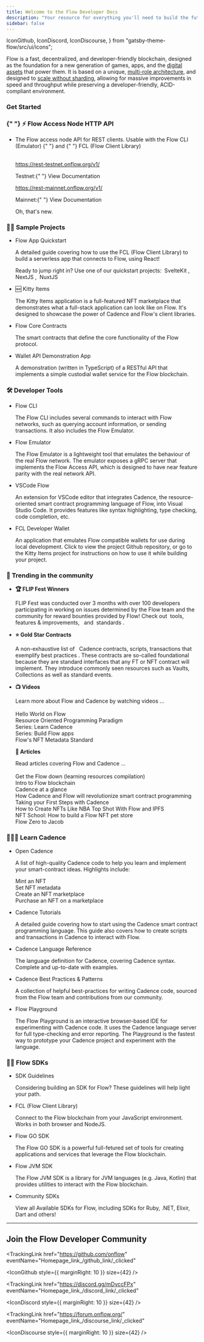 ```yaml
---
title: Welcome to the Flow Developer Docs
description: "Your resource for everything you'll need to build the future on Flow"
sidebar: false
---
```



  IconGithub,
  IconDiscord,
  IconDiscourse,
} from "gatsby-theme-flow/src/ui/icons";

‍Flow is a fast, decentralized, and developer-friendly blockchain, designed as the foundation for a new generation of games, apps, and the [digital assets](https://www.onflow.org/post/flow-blockchain-cadence-programming-language-resources-assets) that power them. It is based on a unique, [multi-role architecture](https://www.onflow.org/primer), and designed to [scale without sharding](https://www.onflow.org/post/flow-blockchain-multi-node-architecture-advantages), allowing for massive improvements in speed and throughput while preserving a developer-friendly, ACID-compliant environment.

### Get Started

<div className="homepage-grid">

<div className="grid-item wide">

<h3>
  {" "}
  ⚡️
  <TrackingLink href="/http-api/" eventName="Homepage_link_/http-api/_clicked">
    Flow Access Node HTTP API
  </TrackingLink>
</h3>

<ul className="grid-item-list">
  <li>
   The Flow access node API for REST clients. Usable with the <TrackingLink href="https://github.com/onflow/flow-emulator#configuration
" eventName="Homepage_link_/flow-cli/_clicked">
  Flow CLI (Emulator)
</TrackingLink>
 {" "}
 and {" "}
<TrackingLink href="https://github.com/onflow/fcl-js/blob/master/packages/sdk/CHANGELOG.md#0057-alpha1----2022-01-21
" eventName="Homepage_link_/fcl/_clicked">
  FCL (Flow Client Library)
</TrackingLink>
<br/>
<br />

<span>https://rest-testnet.onflow.org/v1/</span>
<p>
  Testnet:{" "}
  <TrackingLink
    event="Homepage*link*/http-api-testnet/\_clicked"
    href="/http-api/"
  >
    View Documentation
  </TrackingLink>
</p>

<span>https://rest-mainnet.onflow.org/v1/</span>
<p>
  Mainnet:{" "}
  <TrackingLink
    event="Homepage*link*/http-api-mainnet/\_clicked"
    href="/http-api/"
  >
    View Documentation
  </TrackingLink>
</p>

<p>
  Oh, that's new. 
</p>
</li>
</ul>

</div>

<div className="grid-item">
<h3>🏃‍♂️ Sample Projects</h3>

<ul className="grid-item-list">
  <li>
    <TrackingLink  href="/fcl/tutorials/flow-app-quickstart/" eventName="Homepage_link_/fcl/tutorials/flow-app-quickstart/_clicked">Flow App Quickstart</TrackingLink> <br/>
    <p>A detailed guide covering how to use the <TrackingLink href="/flow-js-sdk/" eventName="Homepage_link_/flow-js-sdk/_clicked">FCL (Flow Client Library)</TrackingLink> to build a serverless app that connects to Flow, using React!</p>
    <p>Ready to jump right in? Use one of our quickstart projects:&nbsp;
      <TrackingLink href="https://github.com/muttoni/fcl-sveltekit-quickstart" eventName="Homepage_link_/https://github.com/muttoni/fcl-sveltekit-quickstart/_clicked">
      SvelteKit
      </TrackingLink>,&nbsp;
      <TrackingLink href="https://github.com/muttoni/fcl-nextjs-quickstart" eventName="Homepage_link_/https://github.com/muttoni/fcl-nextjs-quickstart/_clicked">
      NextJS
      </TrackingLink>,&nbsp;
      <TrackingLink href="https://github.com/brunogonzales/fcl-nuxt-starter" eventName="Homepage_link_/https://github.com/brunogonzales/fcl-nuxt-starter/_clicked">
      NuxtJS
      </TrackingLink>
    </p>
  </li>
  <li>
    <TrackingLink href="/kitty-items/" eventName="Homepage_link_/kitty-items/_clicked">
    🆕 Kitty Items
    </TrackingLink> <br/>
    <p>The Kitty Items application is a full-featured NFT marketplace that demonstrates what a full-stack application can look like on Flow. It's designed to showcase the power of Cadence and Flow's client libraries.</p>
  </li>
  <li>
    <TrackingLink href="https://github.com/onflow/flow-core-contracts" eventName="Homepage_link_/flow-core-contract/_clicked">
    Flow Core Contracts
    </TrackingLink> <br/>
    <p>The smart contracts that define the core functionality of the Flow protocol.</p>
  </li>
  <li>
    <TrackingLink href="https://github.com/flow-hydraulics/flow-wallet-api/tree/main/examples/nextjs-fusd-provider" eventName="Homepage_link_/flow-wallet-api-node-demo/_clicked">
    Wallet API Demonstration App
    </TrackingLink> <br/>
    <p>A demonstration (written in TypeScript) of a RESTful API that implements a simple custodial wallet service for the Flow blockchain.</p>
  </li>
</ul>
</div>

<div className="grid-item">
<h3>🛠 Developer Tools</h3>
  <ul className="grid-item-list">
  <li>
    <TrackingLink href="/flow-cli/" eventName="Homepage_link_/flow-cli/_clicked">
   Flow CLI
    </TrackingLink> <br/>
    <p>The Flow CLI includes several commands to interact with Flow networks, such as querying account information, or sending transactions. It also includes the Flow Emulator.</p>
  </li>
  <li>
    <TrackingLink href="https://github.com/onflow/flow-emulator/blob/master/README.md" eventName="Homepage_link_/https://github.com/onflow/flow-emulator/blob/master/README.md/_clicked">Flow Emulator</TrackingLink> <br/>
    <p>The Flow Emulator is a lightweight tool that emulates the behaviour of the real Flow network.
      The emulator exposes a gRPC server that implements the Flow Access API, which is designed to have near feature parity with the real network API.</p>
  </li>
  <li>
    <TrackingLink href="/vscode-extension/" eventName="Homepage_link_/vscode-extension/_clicked">
    VSCode Flow
    </TrackingLink> <br/>
    <p>An extension for VSCode editor that integrates Cadence, the resource-oriented smart contract programming language of Flow, into Visual Studio Code. It provides features like syntax highlighting, type checking, code completion, etc.</p>
  </li>
  <li>
    <TrackingLink href="https://github.com/onflow/fcl-dev-wallet" eventName="Homepage_link_/kitty-items/_clicked">
    FCL Developer Wallet
    </TrackingLink> <br/>
    <p>An application that emulates Flow compatible wallets for use during local development. Click to view the project Github repository, or go to the Kitty Items project for instructions on how to use it while building your project.</p>
  </li>
</ul>

</div>

<div className="grid-item">
  <h3>🚀 Trending in the community</h3>
  <ul className="grid-item-list">
  <li><b>🏆 FLIP Fest Winners</b>
    <br />
    <p>
     FLIP Fest was conducted over 3 months with over 100 developers participating in working on issues determined by
      the Flow team and the community for reward bounties provided by Flow! Check out&nbsp;
      <TrackingLink
        href="flip-fest-winners/#new-tools"
        eventName="Homepage_link_FLIP-new-tools_clicked"
      >
       tools, 
      </TrackingLink>&nbsp;
      <TrackingLink
        href="flip-fest-winners/#new-features--improvements"
        eventName="Homepage_link_FLIP-new-features_clicked">
        features & improvements,
      </TrackingLink>&nbsp; and&nbsp;
      <TrackingLink
        href="flip-fest-winners/#new-standards"
        eventName="Homepage_link_FLIP-new-features_clicked"
      >
        standards
      </TrackingLink>.
    </p>
  </li>
  <li>
    <b>⭐️ Gold Star Contracts</b>
    <br />
    <p>
     A non-exhaustive list of &nbsp;
         <TrackingLink
      href="https://github.com/muttoni/gold-star-contracts"
      eventName="Homepage_link_/gold-star-contracts/_clicked"
    >Cadence contracts, scripts, transactions that exemplify best practices
    </TrackingLink>.
     These contracts are so-called foundational because they are standard interfaces that any FT or NFT contract will implement. They introduce commonly seen resources such as Vaults, Collections as well as standard events.
    </p>
  </li>
  <li>
    <b>📺 Videos</b>
    <br />
    <p>
     Learn more about Flow and Cadence by watching videos ...
     <br/>
     <br />
      <TrackingLink
        href="https://www.youtube.com/watch?v=pRz7EzrWchs"
        eventName="Homepage_link/https://www.youtube.com/watch?v=pRz7EzrWchs/_clicked"
      >
        Hello World on Flow
      </TrackingLink>
      <br/>
      <TrackingLink
        href="https://www.youtube.com/watch?v=OYXIr3LuclE"
        eventName="Homepage_link/https://www.youtube.com/watch?v=OYXIr3LuclE/_clicked"
      >
        Resource Oriented Programming Paradigm
      </TrackingLink>
      <br/>
      <TrackingLink
        href="https://www.youtube.com/playlist?list=PLvcQxi9WyGdF32YuZABVTx-t3-FsBNCN2"
        eventName="Homepage_link/https://www.youtube.com/playlist?list=PLvcQxi9WyGdF32YuZABVTx-t3-FsBNCN2/_clicked"
      >
        Series: Learn Cadence
      </TrackingLink>
      <br/>
      <TrackingLink
        href="https://www.youtube.com/playlist?list=PLvcQxi9WyGdGUx-a4rCsLWn_WKlA9YAXP"
        eventName="Homepage_link/https://www.youtube.com/playlist?list=PLvcQxi9WyGdGUx-a4rCsLWn_WKlA9YAXP/_clicked"
      >
        Series: Build Flow apps
      </TrackingLink>
      <br/>
      <TrackingLink
        href="https://youtu.be/rgJRTozG3cw"
        eventName="Homepage_link/https://youtu.be/rgJRTozG3cw/_clicked"
      >
        Flow's NFT Metadata Standard
      </TrackingLink>
    </p>
    <b>📜 Articles</b>
    <br />
    <p>
     Read articles covering Flow and Cadence ...<br/>
     <br/>
      <TrackingLink
        href="https://github.com/ph0ph0/Get-The-Flow-Down"
        eventName="Homepage_link/https://github.com/ph0ph0/Get-The-Flow-Down/_clicked"
      >
        Get the Flow down (learning resources compilation)
      </TrackingLink>
      <br/>
     <TrackingLink
        href="https://jan-bernatik.medium.com/introduction-to-flow-blockchain-7532977c8af8"
        eventName="Homepage_link/https://jan-bernatik.medium.com/introduction-to-flow-blockchain-7532977c8af8/_clicked"
      >
        Intro to Flow blockchain
      </TrackingLink>
      <br/>
      <TrackingLink
        href="https://medium.com/@ebner.benjamin/cadence-at-a-glance-4e685c34b544"
        eventName="Homepage_link/https://medium.com/@ebner.benjamin/cadence-at-a-glance-4e685c34b544/_clicked"
      >
        Cadence at a glance
      </TrackingLink>
      <br/>
      <TrackingLink
        href="https://medium.com/coinmonks/how-cadence-and-flow-will-revolutionize-smart-contract-programming-607bd05b49b"
        eventName="Homepage_link/https://medium.com/coinmonks/how-cadence-and-flow-will-revolutionize-smart-contract-programming-607bd05b49b/_clicked"
      >
        How Cadence and Flow will revolutionize smart contract programming
      </TrackingLink>
      <br/>
        <TrackingLink
        href="https://joshuahannan.medium.com/taking-your-first-steps-with-cadence-19dde86bbd0"
        eventName="Homepage_link/https://joshuahannan.medium.com/taking-your-first-steps-with-cadence-19dde86bbd0/_clicked"
      >
        Taking your First Steps with Cadence
      </TrackingLink>
      <br/>
      <TrackingLink
        href="https://medium.com/pinata/how-to-create-nfts-like-nba-top-shot-with-flow-and-ipfs-701296944bf"
        eventName="Homepage_link/https://medium.com/pinata/how-to-create-nfts-like-nba-top-shot-with-flow-and-ipfs-701296944bf/_clicked"
      >
        How to Create NFTs Like NBA Top Shot With Flow and IPFS
      </TrackingLink>
      <br/>
      <TrackingLink
        href="https://nftschool.dev/tutorial/flow-nft-marketplace/#prerequisites"
        eventName="Homepage_link/https://nftschool.dev/tutorial/flow-nft-marketplace/#prerequisites/_clicked"
      >
        NFT School: How to build a Flow NFT pet store
      </TrackingLink>
      <br/>
        <TrackingLink
        href="https://github.com/jacob-tucker/Flow-Zero-to-Jacob"
        eventName="Homepage_link/https://github.com/jacob-tucker/Flow-Zero-to-Jacob/_clicked"
      >
        Flow Zero to Jacob
      </TrackingLink>
      <br/>
     </p>
  </li>
</ul>

</div>

<div className="grid-item">
<h3>🏄🏼‍♂️ Learn Cadence</h3>

  <ul className="grid-item-list">
    <li>
    <TrackingLink href="https://open-cadence.onflow.org/" eventName="Homepage_link_/https://open-cadence.onflow.org/
/_clicked">Open Cadence</TrackingLink> <br/>
    <p>A list of high-quality Cadence code to help you learn and implement your smart-contract ideas. Highlights include:</p>
    <p>
      <TrackingLink
        href="https://open-cadence.onflow.org/?preview=0"
        eventName="Homepage_link_/https://open-cadence.onflow.org/?preview=0_clicked"
      >
       Mint an NFT
      </TrackingLink>
      <br />
      <TrackingLink
        href="https://open-cadence.onflow.org/?preview=3"
        eventName="Homepage_link_/https://open-cadence.onflow.org/?preview=3_clicked"
      >
      Set NFT metadata
      </TrackingLink>
      <br />
      <TrackingLink
        href="https://open-cadence.onflow.org/?preview=19"
        eventName="Homepage_link_/https://open-cadence.onflow.org/?preview=19_clicked"
      >
      Create an NFT marketplace
      </TrackingLink>
      <br />
            <TrackingLink
        href="https://open-cadence.onflow.org/?preview=21"
        eventName="Homepage_link_/https://open-cadence.onflow.org/?preview=21_clicked"
      >
      Purchase an NFT on a marketplace
      </TrackingLink>
      <br />
    </p>
  </li>
  <li>
    <TrackingLink href="/cadence/tutorial/01-first-steps/" eventName="Homepage_link_/cadence/tutorial/01-first-steps/_clicked">Cadence Tutorials</TrackingLink> <br/>
    <p>A detailed guide covering how to start using the Cadence smart contract programming language. This guide also covers how to create scripts and transactions in Cadence to interact with Flow.</p>
  </li>
  <li>
    <TrackingLink href="/cadence/language/" eventName="Homepage_link_/cadence/language/_clicked">
    Cadence Language Reference
    </TrackingLink> <br/>
    <p>The language definition for Cadence, covering Cadence syntax. Complete and up-to-date with examples.</p>
  </li>
  <li>
    <TrackingLink href="/cadence/design-patterns/" eventName="Homepage_link_/cadence/design-patterns/_clicked">
    Cadence Best Practices & Patterns
    </TrackingLink> <br/>
    <p>A collection of helpful best-practices for writing Cadence code, sourced from the Flow team and contributions from our community.</p>
  </li>
  <li>
    <TrackingLink href="https://play.onflow.org/" eventName="Homepage_link_/https://play.onflow.org/_clicked">
    Flow Playground
    </TrackingLink> <br/>
    <p>The Flow Playground is an interactive browser-based IDE for experimenting with Cadence code. It uses the Cadence language server for full type-checking and error reporting. The Playground is the fastest way to prototype your Cadence project and experiment with the language.</p>
  </li>

</ul>
</div>

<div className="grid-item wide">
<h3>👩‍💻 Flow SDKs</h3>

<ul className="grid-item-list">
   <li>
    <TrackingLink href="/sdk-guidelines/" eventName="Homepage_link_/sdk-guidelines/_clicked">
    SDK Guidelines
    </TrackingLink> <br/>
    <p>Considering building an SDK for Flow? These guidelines will help light your path.</p>
  </li>
  <li>
    <TrackingLink href="/fcl/" eventName="Homepage_link_/fcl/_clicked">
    FCL (Flow Client Library)
    </TrackingLink> <br/>
    <p>Connect to the Flow blockchain from your JavaScript environment. Works in both browser and NodeJS.</p>
  </li>
  <li>
    <TrackingLink href="/flow-go-sdk/" eventName="Homepage_link_/flow-go-sdk/_clicked">Flow GO SDK</TrackingLink> <br/>
    <p>The Flow GO SDK is a powerful full-fetured set of tools for creating applications and services that leverage the Flow blockchain.</p>
  </li>
  <li>
    <TrackingLink href="https://github.com/onflow/flow-jvm-sdk" eventName="Homepage_link_/conre-contracts/_clicked">
    Flow JVM SDK
    </TrackingLink> <br/>
    <p>The Flow JVM SDK is a library for JVM languages (e.g. Java, Kotlin) that provides utilities to interact with the Flow blockchain.</p>
  </li>
 <li>
    <TrackingLink href="/sdks/" eventName="Homepage_link_/sdks/_clicked">
    Community SDKs
    </TrackingLink> <br/>
    <p>View all Available SDKs for Flow, including SDKs for Ruby, .NET, Elixir, Dart and others!</p>
  </li>

</ul>
</div>
</div>

---

## Join the Flow Developer Community

<TrackingLink
  href="https://github.com/onflow"
  eventName="Homepage_link_/github_link/_clicked"
>
  <IconGithub style={{ marginRight: 10 }} size={42} />
</TrackingLink>

<TrackingLink
  href="https://discord.gg/mDvccFPx"
  eventName="Homepage_link_/discord_link/_clicked"
>
  <IconDiscord style={{ marginRight: 10 }} size={42} />
</TrackingLink>

<TrackingLink
  href="https://forum.onflow.org/"
  eventName="Homepage_link_/discourse_link/_clicked"
>
  <IconDiscourse style={{ marginRight: 10 }} size={42} />
</TrackingLink>
